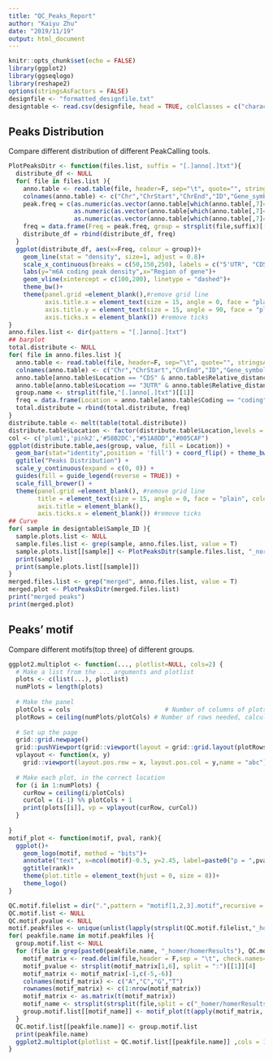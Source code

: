 ```yaml
---
title: "QC_Peaks_Report"
author: "Kaiyu Zhu"
date: "2019/11/19"
output: html_document
---
```


```r
knitr::opts_chunk$set(echo = FALSE)
library(ggplot2)
library(ggseqlogo)
library(reshape2)
options(stringsAsFactors = FALSE)
designfile <- "formatted_designfile.txt"
designtable <- read.csv(designfile, head = TRUE, colClasses = c("character"))
```

## Peaks Distribution
  Compare different distribution of different PeakCalling tools.
```r
PlotPeaksDitr <- function(files.list, suffix = "[.]anno[.]txt"){
  distribute_df <- NULL
  for( file in files.list ){
    anno.table <- read.table(file, header=F, sep="\t", quote="", stringsAsFactors = F)[,c(1,2,3,15,11,12,13,14,17)]
    colnames(anno.table) <- c("Chr","ChrStart","ChrEnd","ID","Gene_symbol","Coding","Location","Relative_distance","RNA_type")
    peak.freq = c(as.numeric(as.vector(anno.table[which(anno.table[,7]=="5UTR"),8])),
                  as.numeric(as.vector(anno.table[which(anno.table[,7]=="CDS"),8]))+100,
                  as.numeric(as.vector(anno.table[which(anno.table[,7]=="3UTR"),8]))+200)
    freq = data.frame(Freq = peak.freq, group = strsplit(file,suffix)[[1]])
    distribute_df = rbind(distribute_df, freq)
  }
  ggplot(distribute_df, aes(x=Freq, colour = group))+
    geom_line(stat = "density", size=1, adjust = 0.8)+
    scale_x_continuous(breaks = c(50,150,250), labels = c("5'UTR", "CDS", "3'UTR"))+ #axis labels
    labs(y="m6A coding peak density",x="Region of gene")+
    geom_vline(xintercept = c(100,200), linetype = "dashed")+
    theme_bw()+
    theme(panel.grid =element_blank(),#remove grid line
          axis.title.x = element_text(size = 15, angle = 0, face = "plain", colour = "black"),
          axis.title.y = element_text(size = 15, angle = 90, face = "plain", colour = "black"),
          axis.ticks.x = element_blank()) #remove ticks
}
anno.files.list <- dir(pattern = "[.]anno[.]txt")
## barplot
total.distribute <- NULL
for( file in anno.files.list ){
  anno.table <- read.table(file, header=F, sep="\t", quote="", stringsAsFactors = F)[,c(1,2,3,15,11,12,13,14,17)]
  colnames(anno.table) <- c("Chr","ChrStart","ChrEnd","ID","Gene_symbol","Coding","Location","Relative_distance","RNA_type")
  anno.table[anno.table$Location == "CDS" & anno.table$Relative_distance >= 95,7] <- "Stop Codon"
  anno.table[anno.table$Location == "3UTR" & anno.table$Relative_distance <= 5,7] <- "Stop Codon"
  group.name <- strsplit(file,"[.]anno[.]txt")[[1]]
  freq = data.frame(Location = anno.table[anno.table$Coding == "coding",7], group = group.name)
  total.distribute = rbind(total.distribute, freq)
}
distribute.table <- melt(table(total.distribute))
distribute.table$Location <- factor(distribute.table$Location,levels = c("intron","3UTR","Stop Codon","CDS","5UTR"))
col <- c('plum1','pink2','#58B2DC',"#51A8DD","#005CAF")
ggplot(distribute.table,aes(group, value, fill = Location)) +
  geom_bar(stat="identity",position = 'fill') + coord_flip() + theme_bw() +
  ggtitle("Peaks Distribution") +
  scale_y_continuous(expand = c(0, 0)) +
  guides(fill = guide_legend(reverse = TRUE)) +
  scale_fill_brewer() +
  theme(panel.grid =element_blank(), #remove grid line
        title = element_text(size = 15, angle = 0, face = "plain", colour = "black"),
        axis.title = element_blank(),
        axis.ticks.x = element_blank()) #remove ticks
## Curve
for( sample in designtable$Sample_ID ){
  sample.plots.list <- NULL
  sample.files.list <- grep(sample, anno.files.list, value = T)
  sample.plots.list[[sample]] <- PlotPeaksDitr(sample.files.list, "_normalized[.]anno[.]txt")
  print(sample)
  print(sample.plots.list[[sample]])
}
merged.files.list <- grep("merged", anno.files.list, value = T)
merged.plot <- PlotPeaksDitr(merged.files.list)
print("merged peaks")
print(merged.plot)
```

## Peaks' motif

  Compare different motifs(top three) of different groups.

```r
ggplot2.multiplot <- function(..., plotlist=NULL, cols=2) {
  # Make a list from the ... arguments and plotlist
  plots <- c(list(...), plotlist)
  numPlots = length(plots)
  
  # Make the panel
  plotCols = cols                          # Number of columns of plots
  plotRows = ceiling(numPlots/plotCols) # Number of rows needed, calculated from # of cols
  
  # Set up the page
  grid::grid.newpage()
  grid::pushViewport(grid::viewport(layout = grid::grid.layout(plotRows, plotCols)))
  vplayout <- function(x, y)
    grid::viewport(layout.pos.row = x, layout.pos.col = y,name = "abc")
  
  # Make each plot, in the correct location
  for (i in 1:numPlots) {
    curRow = ceiling(i/plotCols)
    curCol = (i-1) %% plotCols + 1
    print(plots[[i]], vp = vplayout(curRow, curCol))
  }
  
}
motif_plot <- function(motif, pval, rank){
  ggplot()+
    geom_logo(motif, method = "bits")+
    annotate("text", x=ncol(motif)-0.5, y=2.45, label=paste0("p = ",pval),size = 8)+
    ggtitle(rank)+
    theme(plot.title = element_text(hjust = 0, size = 8))+
    theme_logo()
}

QC.motif.filelist = dir(".",pattern = "motif[1,2,3].motif",recursive = TRUE)
QC.motif.list <- NULL
QC.motif.pvalue <- NULL
motif.peakfiles <- unique(unlist(lapply(strsplit(QC.motif.filelist,"_homer/homerResults"), function(x){x[1]})))
for( peakfile.name in motif.peakfiles ){
  group.motif.list <- NULL
  for (file in grep(paste0(peakfile.name, "_homer/homerResults"), QC.motif.filelist, value = T) ){
    motif_matrix <- read.delim(file,header = F,sep = "\t", check.names=F)
    motif_pvalue <- strsplit(motif_matrix[1,6], split = ":")[[1]][4]
    motif_matrix <- motif_matrix[-1,c(-5,-6)]
    colnames(motif_matrix) <- c("A","C","G","T")
    rownames(motif_matrix) <- c(1:nrow(motif_matrix))
    motif_matrix <- as.matrix(t(motif_matrix))
    motif_name <- strsplit(strsplit(file,split = c("_homer/homerResults/"))[[1]][2],split = "[.]motif")[[1]][1]
    group.motif.list[[motif_name]] <- motif_plot(t(apply(motif_matrix, 1, function(x)as.numeric(x))), motif_pvalue, paste0(peakfile.name,"_",motif_name))
  }
  QC.motif.list[[peakfile.name]] <- group.motif.list
  print(peakfile.name)
  ggplot2.multiplot(plotlist = QC.motif.list[[peakfile.name]] ,cols = 1)
}
```
